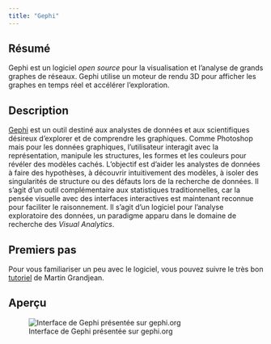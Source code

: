 ```yaml
---
title: "Gephi"
---
```


## Résumé

Gephi est un logiciel *open source* pour la visualisation et l'analyse de grands graphes de réseaux. Gephi utilise un moteur de rendu 3D pour afficher les graphes en temps réel et accélérer l'exploration.


## Description

[Gephi](https://gephi.org/) est un outil destiné aux analystes de données et aux scientifiques désireux d'explorer et de comprendre les graphiques. Comme Photoshop mais pour les données graphiques, l'utilisateur interagit avec la représentation, manipule les structures, les formes et les couleurs pour révéler des modèles cachés. L'objectif est d'aider les analystes de données à faire des hypothèses, à découvrir intuitivement des modèles, à isoler des singularités de structure ou des défauts lors de la recherche de données. Il s'agit d'un outil complémentaire aux statistiques traditionnelles, car la pensée visuelle avec des interfaces interactives est maintenant reconnue pour faciliter le raisonnement. Il s'agit d'un logiciel pour l'analyse exploratoire des données, un paradigme apparu dans le domaine de recherche des *Visual Analytics*.

## Premiers pas

Pour vous familiariser un peu avec le logiciel, vous pouvez suivre le très bon [tutoriel](https://www.martingrandjean.ch/gephi-introduction/) de Martin Grandjean.

## Aperçu

![Interface de Gephi présentée sur gephi.org](https://gephi.org/css/images/illustrations/home_screenshot.jpg)